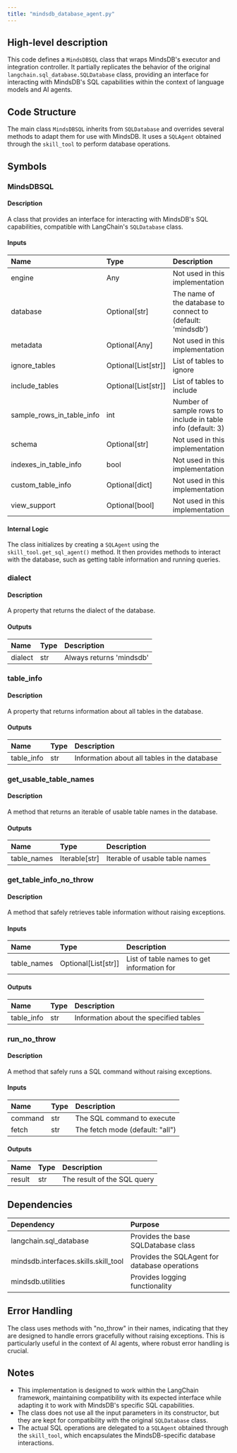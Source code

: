 ```yaml
---
title: "mindsdb_database_agent.py"
---
```


## High-level description
This code defines a `MindsDBSQL` class that wraps MindsDB's executor and integration controller. It partially replicates the behavior of the original `langchain.sql_database.SQLDatabase` class, providing an interface for interacting with MindsDB's SQL capabilities within the context of language models and AI agents.

## Code Structure
The main class `MindsDBSQL` inherits from `SQLDatabase` and overrides several methods to adapt them for use with MindsDB. It uses a `SQLAgent` obtained through the `skill_tool` to perform database operations.

## Symbols

### MindsDBSQL
#### Description
A class that provides an interface for interacting with MindsDB's SQL capabilities, compatible with LangChain's `SQLDatabase` class.

#### Inputs
| Name | Type | Description |
|:-----|:-----|:------------|
| engine | Any | Not used in this implementation |
| database | Optional[str] | The name of the database to connect to (default: 'mindsdb') |
| metadata | Optional[Any] | Not used in this implementation |
| ignore_tables | Optional[List[str]] | List of tables to ignore |
| include_tables | Optional[List[str]] | List of tables to include |
| sample_rows_in_table_info | int | Number of sample rows to include in table info (default: 3) |
| schema | Optional[str] | Not used in this implementation |
| indexes_in_table_info | bool | Not used in this implementation |
| custom_table_info | Optional[dict] | Not used in this implementation |
| view_support | Optional[bool] | Not used in this implementation |

#### Internal Logic
The class initializes by creating a `SQLAgent` using the `skill_tool.get_sql_agent()` method. It then provides methods to interact with the database, such as getting table information and running queries.

### dialect
#### Description
A property that returns the dialect of the database.

#### Outputs
| Name | Type | Description |
|:-----|:-----|:------------|
| dialect | str | Always returns 'mindsdb' |

### table_info
#### Description
A property that returns information about all tables in the database.

#### Outputs
| Name | Type | Description |
|:-----|:-----|:------------|
| table_info | str | Information about all tables in the database |

### get_usable_table_names
#### Description
A method that returns an iterable of usable table names in the database.

#### Outputs
| Name | Type | Description |
|:-----|:-----|:------------|
| table_names | Iterable[str] | Iterable of usable table names |

### get_table_info_no_throw
#### Description
A method that safely retrieves table information without raising exceptions.

#### Inputs
| Name | Type | Description |
|:-----|:-----|:------------|
| table_names | Optional[List[str]] | List of table names to get information for |

#### Outputs
| Name | Type | Description |
|:-----|:-----|:------------|
| table_info | str | Information about the specified tables |

### run_no_throw
#### Description
A method that safely runs a SQL command without raising exceptions.

#### Inputs
| Name | Type | Description |
|:-----|:-----|:------------|
| command | str | The SQL command to execute |
| fetch | str | The fetch mode (default: "all") |

#### Outputs
| Name | Type | Description |
|:-----|:-----|:------------|
| result | str | The result of the SQL query |

## Dependencies
| Dependency | Purpose |
|:-----------|:--------|
| langchain.sql_database | Provides the base SQLDatabase class |
| mindsdb.interfaces.skills.skill_tool | Provides the SQLAgent for database operations |
| mindsdb.utilities | Provides logging functionality |

## Error Handling
The class uses methods with "no_throw" in their names, indicating that they are designed to handle errors gracefully without raising exceptions. This is particularly useful in the context of AI agents, where robust error handling is crucial.

## Notes
- This implementation is designed to work within the LangChain framework, maintaining compatibility with its expected interface while adapting it to work with MindsDB's specific SQL capabilities.
- The class does not use all the input parameters in its constructor, but they are kept for compatibility with the original `SQLDatabase` class.
- The actual SQL operations are delegated to a `SQLAgent` obtained through the `skill_tool`, which encapsulates the MindsDB-specific database interactions.